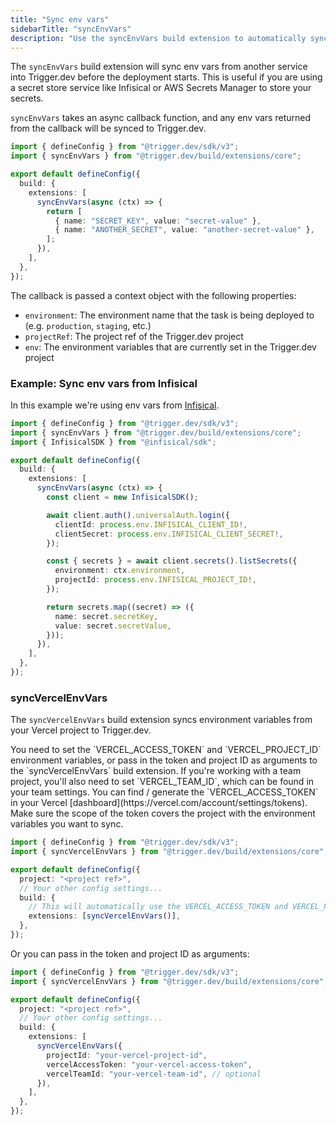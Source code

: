 ```yaml
---
title: "Sync env vars"
sidebarTitle: "syncEnvVars"
description: "Use the syncEnvVars build extension to automatically sync environment variables to Trigger.dev"
---
```


The `syncEnvVars` build extension will sync env vars from another service into Trigger.dev before the deployment starts. This is useful if you are using a secret store service like Infisical or AWS Secrets Manager to store your secrets.

`syncEnvVars` takes an async callback function, and any env vars returned from the callback will be synced to Trigger.dev.

```ts
import { defineConfig } from "@trigger.dev/sdk/v3";
import { syncEnvVars } from "@trigger.dev/build/extensions/core";

export default defineConfig({
  build: {
    extensions: [
      syncEnvVars(async (ctx) => {
        return [
          { name: "SECRET_KEY", value: "secret-value" },
          { name: "ANOTHER_SECRET", value: "another-secret-value" },
        ];
      }),
    ],
  },
});
```

The callback is passed a context object with the following properties:

- `environment`: The environment name that the task is being deployed to (e.g. `production`, `staging`, etc.)
- `projectRef`: The project ref of the Trigger.dev project
- `env`: The environment variables that are currently set in the Trigger.dev project

### Example: Sync env vars from Infisical

In this example we're using env vars from [Infisical](https://infisical.com).

```ts trigger.config.ts
import { defineConfig } from "@trigger.dev/sdk/v3";
import { syncEnvVars } from "@trigger.dev/build/extensions/core";
import { InfisicalSDK } from "@infisical/sdk";

export default defineConfig({
  build: {
    extensions: [
      syncEnvVars(async (ctx) => {
        const client = new InfisicalSDK();

        await client.auth().universalAuth.login({
          clientId: process.env.INFISICAL_CLIENT_ID!,
          clientSecret: process.env.INFISICAL_CLIENT_SECRET!,
        });

        const { secrets } = await client.secrets().listSecrets({
          environment: ctx.environment,
          projectId: process.env.INFISICAL_PROJECT_ID!,
        });

        return secrets.map((secret) => ({
          name: secret.secretKey,
          value: secret.secretValue,
        }));
      }),
    ],
  },
});
```

### syncVercelEnvVars

The `syncVercelEnvVars` build extension syncs environment variables from your Vercel project to Trigger.dev.

<Note>
  You need to set the `VERCEL_ACCESS_TOKEN` and `VERCEL_PROJECT_ID` environment variables, or pass
  in the token and project ID as arguments to the `syncVercelEnvVars` build extension. If you're
  working with a team project, you'll also need to set `VERCEL_TEAM_ID`, which can be found in your
  team settings. You can find / generate the `VERCEL_ACCESS_TOKEN` in your Vercel
  [dashboard](https://vercel.com/account/settings/tokens). Make sure the scope of the token covers
  the project with the environment variables you want to sync.
</Note>

```ts
import { defineConfig } from "@trigger.dev/sdk/v3";
import { syncVercelEnvVars } from "@trigger.dev/build/extensions/core";

export default defineConfig({
  project: "<project ref>",
  // Your other config settings...
  build: {
    // This will automatically use the VERCEL_ACCESS_TOKEN and VERCEL_PROJECT_ID environment variables
    extensions: [syncVercelEnvVars()],
  },
});
```

Or you can pass in the token and project ID as arguments:

```ts
import { defineConfig } from "@trigger.dev/sdk/v3";
import { syncVercelEnvVars } from "@trigger.dev/build/extensions/core";

export default defineConfig({
  project: "<project ref>",
  // Your other config settings...
  build: {
    extensions: [
      syncVercelEnvVars({
        projectId: "your-vercel-project-id",
        vercelAccessToken: "your-vercel-access-token",
        vercelTeamId: "your-vercel-team-id", // optional
      }),
    ],
  },
});
```
